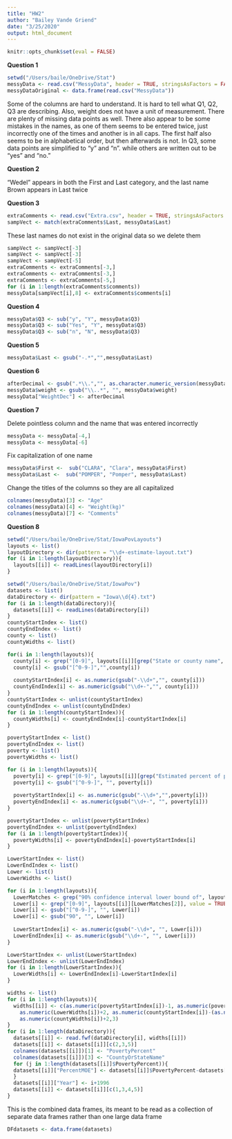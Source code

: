 ```yaml
---
title: "HW2"
author: "Bailey Vande Griend"
date: "3/25/2020"
output: html_document
---
```


```r
knitr::opts_chunk$set(eval = FALSE)
```
**Question 1**

```r
setwd("/Users/baile/OneDrive/Stat")
messyData <- read.csv("MessyData", header = TRUE, stringsAsFactors = FALSE)
messyDataOriginal <- data.frame(read.csv("MessyData"))
```
Some of the columns are hard to understand. It is hard to tell what Q1, Q2, Q3
are describing. Also, weight does not have a unit of measurement. There are plenty 
of missing data points as well. There also appear to be some mistakes in the names,
as one of them seems to be entered twice, just incorrectly one of the times and
another is in all caps. The first half also seems to be in alphabetical order, but 
then afterwards is not. In Q3, some data points are simplified to "y" and "n". while
others are written out to be "yes" and "no."

**Question 2**

"Wedel" appears in both the First and Last category, and the last name Brown appears
in Last twice

**Question 3**

```r
extraComments <- read.csv("Extra.csv", header = TRUE, stringsAsFactors = FALSE)
sampVect <- match(extraComments$Last, messyData$Last)
```
These last names do not exist in the original data so we delete them
```r
sampVect <- sampVect[-3]
sampVect <- sampVect[-3]
sampVect <- sampVect[-5]
extraComments <- extraComments[-3,]
extraComments <- extraComments[-3,]
extraComments <- extraComments[-5,]
for (i in 1:length(extraComments$comments))
messyData[sampVect[i],8] <- extraComments$comments[i]
```

**Question 4**

```r
messyData$Q3 <- sub("y", "Y", messyData$Q3)
messyData$Q3 <- sub("Yes", "Y", messyData$Q3)
messyData$Q3 <- sub("n", "N", messyData$Q3)
```

**Question 5**

```r
messyData$Last <- gsub("-.*","",messyData$Last)
```

**Question 6**

```r
afterDecimal <- gsub(".*\\.","", as.character.numeric_version(messyData$weight))
messyData$weight <- gsub("\\..*", "", messyData$weight)
messyData["WeightDec"] <- afterDecimal
```

**Question 7**

Delete pointless column and the name that was entered incorrectly
```r
messyData <- messyData[-4,]
messyData <- messyData[-6]
```
Fix capitalization of one name
```r
messyData$First <-  sub("CLARA", "Clara", messyData$First)
messyData$Last <-  sub("POMPER", "Pomper", messyData$Last)
```
Change the titles of the columns so they are all capitalized
```r
colnames(messyData)[3] <- "Age"
colnames(messyData)[4] <- "Weight(kg)"
colnames(messyData)[7] <- "Comments"
```

**Question 8**

```r
setwd("/Users/baile/OneDrive/Stat/IowaPovLayouts")
layouts <- list()
layoutDirectory <- dir(pattern = "\\d+-estimate-layout.txt")
for (i in 1:length(layoutDirectory)){
  layouts[[i]] <- readLines(layoutDirectory[i])
}

setwd("/Users/baile/OneDrive/Stat/IowaPov")
datasets <- list()
dataDirectory <- dir(pattern = "Iowa\\d{4}.txt")
for (i in 1:length(dataDirectory)){
  datasets[[i]] <- readLines(dataDirectory[i])
}
countyStartIndex <- list()
countyEndIndex <- list()
county <- list()
countyWidths <- list()

for(i in 1:length(layouts)){
  county[i] <- grep("[0-9]", layouts[[i]][grep("State or county name", layouts[[i]])], value = TRUE)
  county[i] <- gsub("[^0-9-]","",county[i])
  
  countyStartIndex[i] <- as.numeric(gsub("-\\d+","", county[i]))
  countyEndIndex[i] <- as.numeric(gsub("\\d+-","", county[i]))
}
countyStartIndex <- unlist(countyStartIndex)
countyEndIndex <- unlist(countyEndIndex)
for (i in 1:length(countyStartIndex)){
  countyWidths[i] <- countyEndIndex[i]-countyStartIndex[i]
}

povertyStartIndex <- list()
povertyEndIndex <- list()
poverty <- list()
povertyWidths <- list()

for (i in 1:length(layouts)){
  poverty[i] <- grep("[0-9]", layouts[[i]][grep("Estimated percent of people of all ages in poverty", layouts[[i]])], value = TRUE)
  poverty[i] <- gsub("[^0-9-]", "", poverty[i])
  
  povertyStartIndex[i] <- as.numeric(gsub("-\\d+","",poverty[i]))
  povertyEndIndex[i] <- as.numeric(gsub("\\d+-", "", poverty[i]))
}

povertyStartIndex <- unlist(povertyStartIndex)
povertyEndIndex <- unlist(povertyEndIndex)
for (i in 1:length(povertyStartIndex)){
  povertyWidths[i] <- povertyEndIndex[i]-povertyStartIndex[i]
}

LowerStartIndex <- list()
LowerEndIndex <- list()
Lower <- list()
LowerWidths <- list()

for (i in 1:length(layouts)){
  LowerMatches <- grep("90% confidence interval lower bound of", layouts[[i]])
  Lower[i] <- grep("[0-9]", layouts[[i]][LowerMatches[2]], value = TRUE)
  Lower[i] <- gsub("[^0-9-]", "", Lower[i])
  Lower[i] <- gsub("90", "", Lower[i])
  
  LowerStartIndex[i] <- as.numeric(gsub("-\\d+", "", Lower[i]))
  LowerEndIndex[i] <- as.numeric(gsub("\\d+-", "", Lower[i]))
}

LowerStartIndex <- unlist(LowerStartIndex)
LowerEndIndex <- unlist(LowerEndIndex)
for (i in 1:length(LowerStartIndex)){
  LowerWidths[i] <- LowerEndIndex[i]-LowerStartIndex[i]
}

widths <- list()
for (i in 1:length(layouts)){
  widths[[i]] <- c(as.numeric(povertyStartIndex[i])-1, as.numeric(povertyWidths[i])+2,
    as.numeric(LowerWidths[i])+2, as.numeric(countyStartIndex[i])-(as.numeric(LowerEndIndex[i])+2), 
    as.numeric(countyWidths[i])+2,3)
}
for (i in 1:length(dataDirectory)){
  datasets[[i]] <- read.fwf(dataDirectory[i], widths[[i]])
  datasets[[i]] <- datasets[[i]][c(2,3,5)]
  colnames(datasets[[i]])[1] <- "PovertyPercent"
  colnames(datasets[[i]])[3] <- "CountyOrStateName"
  for (j in 1:length(datasets[[i]]$PovertyPercent)){
  datasets[[i]]["PercentMOE"] <- datasets[[i]]$PovertyPercent-datasets[[i]]$V3
  }
  datasets[[i]]["Year"] <- i+1996
  datasets[[i]] <- datasets[[i]][c(1,3,4,5)]
}
```

This is the combined data frames, its meant to be read as a collection of 
separate data frames rather than one large data frame
```r
DFdatasets <- data.frame(datasets)
```